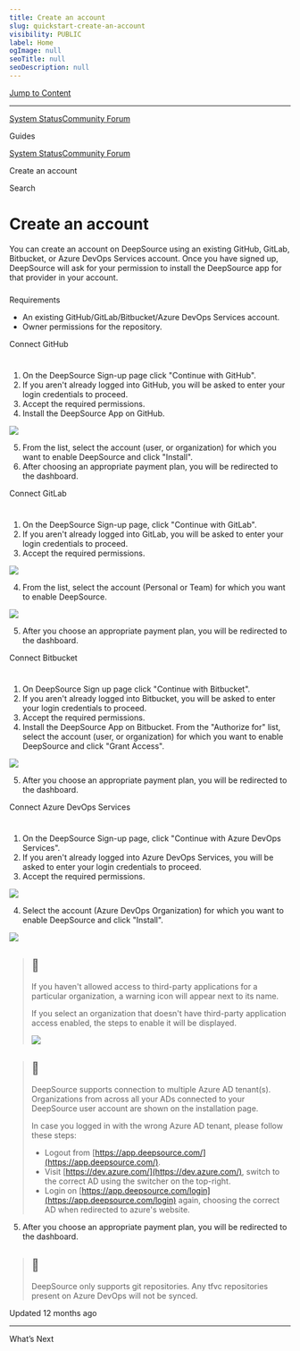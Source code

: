 ```yaml
---
title: Create an account
slug: quickstart-create-an-account
visibility: PUBLIC
label: Home
ogImage: null
seoTitle: null
seoDescription: null
---
```

[Jump to Content](#content)

* * *

[System Status](https://deepsourcestatus.com/)[Community Forum](https://discuss.deepsource.com/)

Guides

[System Status](https://deepsourcestatus.com/)[Community Forum](https://discuss.deepsource.com/)

Create an account

Search

Create an account
=================

You can create an account on DeepSource using an existing GitHub, GitLab, Bitbucket, or Azure DevOps Services account. Once you have signed up, DeepSource will ask for your permission to install the DeepSource app for that provider in your account.

### 

Requirements

[](#requirements)

*   An existing GitHub/GitLab/Bitbucket/Azure DevOps Services account.
*   Owner permissions for the repository.

Connect GitHub

[](#connect-github)
=====================================

1.  On the DeepSource Sign-up page click "Continue with GitHub".
2.  If you aren't already logged into GitHub, you will be asked to enter your login credentials to proceed.
3.  Accept the required permissions.
4.  Install the DeepSource App on GitHub.

![](https://files.readme.io/eb9ef23-github.png)

5.  From the list, select the account (user, or organization) for which you want to enable DeepSource and click "Install".
6.  After choosing an appropriate payment plan, you will be redirected to the dashboard.

Connect GitLab

[](#connect-gitlab)
=====================================

1.  On the DeepSource Sign-up page, click "Continue with GitLab".
2.  If you aren't already logged into GitLab, you will be asked to enter your login credentials to proceed.
3.  Accept the required permissions.

![](https://files.readme.io/7f3e772-gitlab-1.png)

4.  From the list, select the account (Personal or Team) for which you want to enable DeepSource.

![](https://files.readme.io/5eee6f7-SCR-20231017-llud.png)

5.  After you choose an appropriate payment plan, you will be redirected to the dashboard.

Connect Bitbucket

[](#connect-bitbucket)
===========================================

1.  On DeepSource Sign up page click "Continue with Bitbucket".
2.  If you aren't already logged into Bitbucket, you will be asked to enter your login credentials to proceed.
3.  Accept the required permissions.
4.  Install the DeepSource App on Bitbucket. From the "Authorize for" list, select the account (user, or organization) for which you want to enable DeepSource and click "Grant Access".

![](https://files.readme.io/25377bf-bitbucket-1.png)

5.  After you choose an appropriate payment plan, you will be redirected to the dashboard.

Connect Azure DevOps Services

[](#connect-azure-devops-services)
===================================================================

1.  On the DeepSource Sign-up page, click "Continue with Azure DevOps Services".
2.  If you aren't already logged into Azure DevOps Services, you will be asked to enter your login credentials to proceed.
3.  Accept the required permissions.

![](https://files.readme.io/c88fbfe-ads-1.png)

4.  Select the account (Azure DevOps Organization) for which you want to enable DeepSource and click "Install".

![](https://files.readme.io/916cc21-SCR-20231017-lnjo.png)

> 📘
> --
> 
> If you haven't allowed access to third-party applications for a particular organization, a warning icon will appear next to its name.
> 
> If you select an organization that doesn't have third-party application access enabled, the steps to enable it will be displayed.
> 
> ![](https://files.readme.io/bcb7431-SCR-20231017-lwcz.png)

> 📘
> --
> 
> DeepSource supports connection to multiple Azure AD tenant(s). Organizations from across all your ADs connected to your DeepSource user account are shown on the installation page.
> 
> In case you logged in with the wrong Azure AD tenant, please follow these steps:
> 
> *   Logout from [https://app.deepsource.com/](https://app.deepsource.com/).
> *   Visit [https://dev.azure.com/](https://dev.azure.com/), switch to the correct AD using the switcher on the top-right.
> *   Login on [https://app.deepsource.com/login](https://app.deepsource.com/login) again, choosing the correct AD when redirected to azure's website.

5.  After you choose an appropriate payment plan, you will be redirected to the dashboard.

> 📘
> --
> 
> DeepSource only supports git repositories. Any tfvc repositories present on Azure DevOps will not be synced.

Updated 12 months ago

* * *

What’s Next
